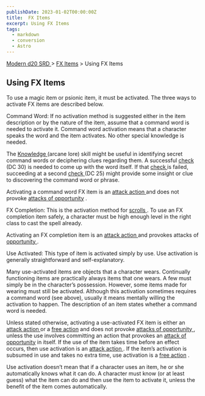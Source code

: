 ```yaml
---
publishDate: 2023-01-02T00:00:00Z
title:  FX Items
excerpt: Using FX Items
tags:
  - markdown
  - conversion
  - Astro
---
```


[ Modern d20 SRD ](/#modernD20) > [ FX Items](modern-d20-srd-fx-items-index) > Using FX Items

##  Using FX Items

To use a magic item or psionic item, it must be activated. The three ways to
activate FX items are described below.

Command Word: If no activation method is suggested either in the item
description or by the nature of the item, assume that a command word is needed
to activate it. Command word activation means that a character speaks the word
and the item activates. No other special knowledge is needed.

The [ Knowledge ](modern-d20-srd-skills-knowledge) (arcane lore) skill might
be useful in identifying secret command words or deciphering clues regarding
them. A successful [ check ](modern-d20-srd-skills-skill-basics-php#skill-check-index) (DC 30) is needed to come up with the word itself. If that [check ](modern-d20-srd-skills-skill-basics-php#skill-check-index) is failed,
succeeding at a second [ check ](modern-d20-srd-skills-skill-basics-php#skill-check-index) (DC 25) might provide some insight or clue to discovering the
command word or phrase.

Activating a command word FX item is an [ attack action ](modern-d20-srd-combat-attack-actions) and does not provoke [ attacks of opportunity](modern-d20-srd-combat-attacks-of-opportunity) .

FX Completion: This is the activation method for [ scrolls ](modern-d20-srd-fx-items-scrolls) . To use an FX completion item safely, a character must be
high enough level in the right class to cast the spell already.

Activating an FX completion item is an [ attack action ](modern-d20-srd-combat-attack-actions) and provokes attacks of [ opportunity ](modern-d20-srd-combat-attacks-of-opportunity) .

Use Activated: This type of item is activated simply by use. Use activation is
generally straightforward and self-explanatory.

Many use-activated items are objects that a character wears. Continually
functioning items are practically always items that one wears. A few must
simply be in the character’s possession. However, some items made for wearing
must still be activated. Although this activation sometimes requires a command
word (see above), usually it means mentally willing the activation to happen.
The description of an item states whether a command word is needed.

Unless stated otherwise, activating a use-activated FX item is either an [attack action ](modern-d20-srd-combat-attack-actions) or a [ free action](modern-d20-srd-combat-action-types) and does not provoke [ attacks of opportunity ](modern-d20-srd-combat-attacks-of-opportunity) , unless the use
involves committing an action that provokes an [ attack of opportunity](modern-d20-srd-combat-attacks-of-opportunity) in itself. If the use of the
item takes time before an effect occurs, then use activation is an [ attack action ](modern-d20-srd-combat-attack-actions) . If the item’s activation is
subsumed in use and takes no extra time, use activation is a [ free action](modern-d20-srd-combat-action-types) .

Use activation doesn’t mean that if a character uses an item, he or she
automatically knows what it can do. A character must know (or at least guess)
what the item can do and then use the item to activate it, unless the benefit
of the item comes automatically.

